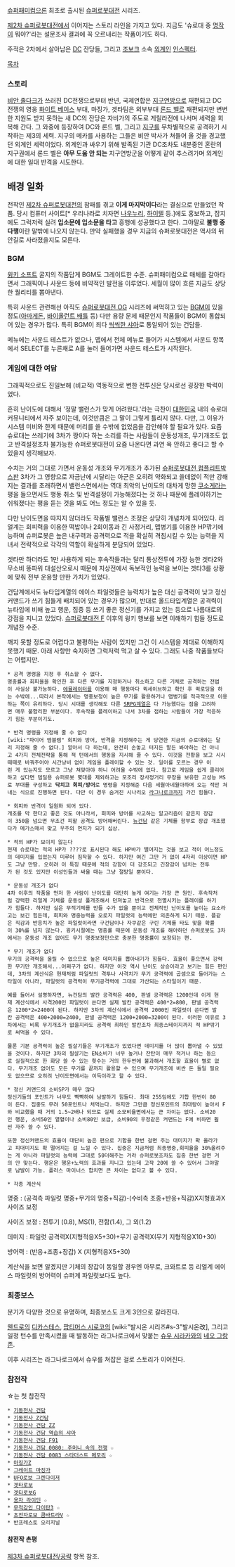 [[슈퍼패미컴]]으론 최초로 출시된 [[슈퍼로봇대전]] 시리즈. 

[[제2차 슈퍼로봇대전]]에서 이어지는 스토리 라인을 가지고 있다. 지금도 '슈로대 중 [[명작]]이 뭐야?'라는 설문조사 결과에 꼭 오르내리는 작품이기도 하다.

주적은 2차에서 살아남은 [[DC]] 잔당들, 그리고 [[조보크]] 소속 [[외계인]] [[인스펙터]].

[[목차]]
=== 스토리 ===
[[비안 졸다크]]가 쓰러진 DC전쟁으로부터 반년, 국제연합은 [[지구연방]]으로 재편되고 DC 전쟁의 영웅 [[화이트 베이스]] 부대, 마징가, 겟타팀은 외부부대 [[론드 벨]]로 재편되지만 변변한 지원도 받지 못하는 새 DC의 잔당은 자비가의 주도로 게릴라전에 나서며 세력을 회복해 간다. 그 와중에 등장하여 DC와 론드 벨, 그리고 [[지구]]를 무차별적으로 공격하기 시작하는 제3의 세력. 지구의 메카를 사용하는 그들은 비안 박사가 쳐들어 올 것을 경고했던 외계인 세력이었다. 외계인과 싸우기 위해 발족된 기관 DC조차도 내분중인 혼란의 지구권에서 론드 벨은 '''아무 도움 안 되는''' 지구연방군을 어떻게 같이 추스려가며 외계인에 대한 일대 반격을 시도한다.

== 배경 일화 ==
전작인 [[제2차 슈퍼로봇대전]]의 참패를 겪고 '''이게 마지막이다'''라는 결심으로 만들었던 작품. 당시 컴퓨터 사이트[* 우리나라로 치자면 [[나우누리]], [[하이텔]] 등.]에도 홍보하고, 잡지에도 그럭저럭 실려 '''입소문에 입소문을 타고''' 흥행에 성공했다고 한다. 그야말로 '''불행 중 다행'''이란 말밖에 나오지 않는다. 만약 실패했을 경우 지금의 슈퍼로봇대전은 역사의 뒤안길로 사라졌을지도 모른다.

=== BGM ===
[[윙키 소프트]] 굴지의 작품답게 BGM도 그레이트한 수준. 슈퍼패미컴으로 매체를 갈아타면서 그래픽이나 사운드 등에 비약적인 발전을 이루었다. 세월이 많이 흐른 지금도 상당한 퀄리티를 뽑아낸다. 

특히 사운드 관련해선 아직도 [[슈퍼로봇대전 OG]] 시리즈에 써먹히고 있는 [[BGM]]이 있을 정도([http://www.youtube.com/watch?v=_cavoKZbGew 아마게돈], [http://www.youtube.com/watch?v=fshEON1kdRE 바이올런트 배틀] 등) 다만 용량 문제 때문인지 작품들이 BGM이 통합되어 있는 경우가 많다. 특히 BGM이 죄다 [http://www.youtube.com/watch?v=2YWSuflJOjs 씩씩한 샤아]로 통일되어 있는 건담들.

메뉴에는 사운드 테스트가 없으나, 맵에서 전체 메뉴로 들어가 시스템에서 사운드 항목에서 SELECT를 누른채로 A를 눌러 들어가면 사운드 테스트가 시작된다.

=== 게임에 대한 여담 ===
그래픽적으로도 진일보해 (비교적) 역동적으로 변한 전투신은 당시로선 굉장한 박력이었다.

흔히 난이도에 대해서 '정말 밸런스가 맞게 어려웠다.'라는 극찬이 [[대한민국]] 내의 슈로대 커뮤니티에서 자주 보이는데, 이것만큼은 그 말이 그렇게 틀리지 않다. 다만, 그 이유가 시스템 미비와 한계 때문에 머리를 쓸 수밖에 없었음을 감안해야 할 필요가 있다. 요즘 슈로대는 쓰레기에 3차가 짱이다 하는 소리를 하는 사람들이 운동성개조, 무기개조도 없고 반격설정조차 불가능한 슈퍼로봇대전이 요즘 나온다면 과연 욕 안하고 좋다고 할 수 있을지 생각해보자.

수치는 거의 그대로 가면서 운동성 개조와 무기개조가 추가된 [[슈퍼로봇대전 컴플리트박스]]판 3차가 그 영향으로 자금난에 시달리는 아군은 오히려 약화되고 쓸데없이 적만 강해지는 결과를 초래하면서 밸런스면에서는 역대 최악의 난이도의 대차게 망한 [[쿠소게]]라는 평을 들으면서도 행동 취소 및 반격설정이 가능해졌다는 것 하나 때문에 플레이하기는 쉬워졌다는 평을 듣는 것을 봐도 어느 정도는 알 수 있을 듯.

다만 난이도면을 따지지 않더라도 작품별 밸런스 조정은 상당히 개념차게 되어있다. 리얼계는 회피력을 이용한 떡밥이나 2회이동과 긴 사정거리, 맵병기를 이용한 HP깎기에 능하며 슈퍼로봇은 높은 내구력과 공격력으로 적을 확실히 격침시킬 수 있는 능력을 지녀서 전략적으로 각각의 역할이 확실하게 분담되어 있었다. 

겟타만 하더라도 1만 사용하게 되는 후속작들과는 달리 통상전투에 가장 능한 겟타2와 무소비 똥파워 대설산오로시 때문에 지상전에서 독보적인 능력을 보이는 겟타3를 상황에 맞춰 전부 운용할 만한 가치가 있었다. 

건담계에서도 뉴타입계열의 에이스 파일럿들은 능력치가 높은 대신 공격력이 낮고 정신커맨드가 쓰기 힘들게 배치되어 있는 경우가 많으며, 반대로 올드타입계열은 공격력이 뉴타입에 비해 높고 행운, 집중 등 쓰기 좋은 정신기를 가지고 있는 등으로 나름대로의 강점을 지니고 있었다. [[슈퍼로봇대전 F]] 이후의 윙키 행보를 보면 이해하기 힘들 정도로 개념찬 수준.

깨지 못할 정도로 어렵다고 불평하는 사람이 있지만 그건 이 시스템을 제대로 이해하지 못했기 때문. 아래 사항만 숙지하면 그럭저럭 먹고 살 수 있다. 그래도 나중 작품들보다는 어렵지만.

 * 공격 명령을 지정 후 취소할 수 없다.
 명중률과 회피율을 확인한 후 다른 무기를 지정하거나 취소하고 다른 기체로 공격하는 전법이 사실상 불가능하다. [[에뮬레이터]]를 이용해 매 행동마다 퀵세이브하고 확인 후 퀵로딩을 하는 수밖에...따라서 본작에서는 명중보정이 높은 무기를 활용하거나 맵병기를 적극적으로 이용하는 쪽이 유리하다. 당시 시대를 생각해도 다른 [[SRPG]]계열은 다 가능했다는 점을 고려하면 매우 불합리한 부분이다. 후속작을 플레이하고 나서 3차를 접하는 사람들이 가장 적응하기 힘든 부분이기도. 

 * 반격 명령을 지정해 줄 수 없다
 [wiki:"파이어 엠블렘" 회피와 방어, 반격을 지정해주는 게 당연한 지금의 슈로대와는 달리 지정해 줄 수 없다.] 알아서 다 하는데, 완전히 손놓고 터지든 말든 봐야하는 건 아니고 4가지 전체전략을 통해 적 턴에서의 행동을 지시해 줄 수 있다. 이것을 전황을 보고 시시때때로 바꿔주어야 시간낭비 없이 게임을 플레이할 수 있는 것. 일어를 모르는 경우 이런 게 있는지도 모르고 그냥 쳐맞아야 하니 어려울 수밖에 없다. 참고로 게임을 쉽게 클리어하고 싶다면 뎀딜용 슈퍼로봇 몇대를 제외하고는 모조리 장사정거리 무장을 보유한 고성능 MS로 부대를 구성하고 '''닥치고 회피/방어'''로 명령을 지정해준 다음 세월아네월아하며 오는 적만 쳐내는 식으로 진행하면 된다. 다만 이 경우 숨겨진 시나리오 [[라그나로크]]까지 가긴 힘들다. 

 * 회피와 반격이 일원화 되어 있다.
 개조를 막 한다고 좋은 것도 아니라서, 회피와 방어를 사고하는 알고리즘이 같은지 장갑이 350을 넘으면 무조건 피할 공격도 방어해버린다. [[뉴건담]] 같은 기체를 함부로 장갑 개조했다가 메가스매셔 맞고 우주의 먼지가 되기 십상.

 * 적의 HP가 보이지 않는다
 현재 슈로대는 적의 HP가 ????로 표시된다 해도 HP바가 떨어지는 것을 보고 적이 어느정도의 데미지를 입었는지 미루어 짐작할 수 있다. 하지만 여긴 그딴 거 없이 4자리 이상이면 HP도 그냥 만땅. 오히려 이 특징 때문에 적의 강함이 더 강조되고 긴장감이 넘치는 전투가 된 것도 있지만 이성인들과 싸울 때는 그냥 절망일 뿐이다.

 * 운동성 개조가 없다
 4차 이후의 작품을 먼저 한 사람이 난이도를 대단히 높게 여기는 가장 큰 원인. 후속작처럼 강력한 리얼계 기체를 운동성 풀개조해서 던져놓고 반격으로 전멸시키는 플레이를 하기가 힘들다. 하지만 실은 무적기체를 만들 수가 없을 뿐이고 전체적인 난이도를 높이는 요소라고는 보긴 힘든데, 회피와 명중능력을 오로지 파일럿의 능력에만 의존하게 되기 때문. 플같은 직감과 반응치가 높은 파일럿이라면 구건담이나 자쿠같은 구린 기체를 타도 맞을 확률이 30%를 넘지 않는다. 윙키시절에는 명중률 때문에 운동성 개조를 해야하던 슈퍼로봇도 3차에서는 운동성 개조 없어도 무기 명중보정만으로 충분한 명중률이 보장되는 편. 

 * 무기 개조가 없다
 무기의 공격력을 올릴 수 없으므로 높은 데미지를 뽑아내기가 힘들다. 효율이 좋으면서 강력한 무기만 개조해서...어쩌구가 없다. 하지만 이것 역시 난이도 상승이라고 보기는 힘든 편인데, 3차의 계산식은 현재처럼 파일럿의 격투나 사격치가 무기 공격력에 곱셈으로 들어가는 스타일이 아니라, 파일럿의 공격력이 무기공격력에 그대로 가산되는 스타일이기 때문. 

 예를 들어서 설명하자면, 뉴건담의 발칸 공격력은 400, 판넬 공격력은 1200인데 이게 현재 계산식에서 사격200인 파일럿이 쓴다면 실제 발칸 공격력은 400*2=800, 판넬 공격력은 1200*2=2400이 된다. 하지만 3차의 계산식에서 공격력 2000인 파일럿이 쓴다면 발칸 공격력은 400+2000=2400, 판넬 공격력은 1200+2000=3200이 된다. 이러한 이유로 3차에서는 비록 무기개조가 없을지라도 공격력 최하인 발칸조차 최종스테이지까지 적 HP깎기로 써먹을 수 있다. 

 물론 기본 공격력이 높은 필살기들은 무기개조가 있었다면 데미지를 더 많이 뽑아낼 수 있었을 것이다. 하지만 3차의 필살기는 EN소비가 너무 높거나 잔탄이 매우 적거나 하는 등으로 실질적으로 한 화당 쓸 수 있는 횟수는 거의 한두번에 불과해서 개조할 효율이 별로 없다. 무기개조 없어도 모든 무기를 끝까지 활용할 수 있으며 무기개조에 비싼 돈 들일 필요도 없으므로 오히려 난이도면에서는 이득이라고 할 수 있다. 

 * 정신 커맨드의 소비SP가 매우 많다
 정신기들의 포인트가 너무도 빡빡하여 남발하기 힘들다. 최대 255임에도 기합 한번이 80이 든다. 집중도 무려 50포인트나 처먹는다. 하지만 그만큼 정신포인트의 최대량이 높아서 F와 비교했을 때 거의 1.5~2배나 되므로 실제 소모비율면에서는 큰 차이는 없다. 소비20인 행운, 소비50인 열혈이나 소비80인 보급, 소비90의 우정같은 커맨드는 F에 비하면 훨씬 자주 쓸 수 있다. 

 또한 정신커맨드의 효율이 대단히 높은 편으로 기합을 한번 걸면 주는 대미지가 확 올라가고 피대미지도 확 떨어지는 걸 느낄 수 있다. 집중은 지금처럼 최종명중,회피율을 30%올려주는 게 아니라 파일럿의 능력에 그대로 50더해주는 거라 슈퍼로봇조차도 집중 한번 걸면 거의 안 맞는다. 행운은 행운+노력의 효과를 지니고 있는데 고작 20에 쓸 수 있어서 그야말로 남발이 가능. 플러스 마이너스 합치면 큰 차이는 없다고 볼 수 있다.

 * 각종 계산식
명중 : (공격측 파일럿 명중+무기의 명중+직감)-(수비측 조종+반응+직감)X지형효과X사이즈 보정

사이즈 보정 : 전투기 (0.8), MS(1), 전함(1.4), 그 외(1.2) 

데미지 : 파일럿 공격력X(지형적응X5+30)+무기 공격력X(무기 지형적응X10+30)

방어력 : (반응+조종+장갑) X (지형적응X5+30) 

계산식을 보면 알겠지만 기체의 장갑이 동일할 경우엔 아무로, 크와트로 등 리얼계 에이스 파일럿의 방어력이 슈퍼계 파일럿보다도 높다. 
 
=== 최종보스 ===
분기가 다양한 것으로 유명하며, 최종보스도 크게 3인으로 갈라진다.

[[웬드로]]의 [[디카스테스]], [[팝티머스 시로코]]의 [wiki:"발시온 시리즈#s-3"발시온改], 그리고 일정 턴수를 만족시켰을 때 발동하는 라그나로크에서 맞붙는 [[슈우 시라카와]]의 [[네오 그랑존]].

이후 시리즈는 라그나로크에서 슈우를 쳐잡은 걸로 스토리가 이어진다.

=== 참전작 ===
☆는 첫 참전작
 * [[기동전사 건담]]
 * [[기동전사 Z건담]]
 * [[기동전사 건담 ZZ]]
 * [[기동전사 건담 역습의 샤아]]
 * [[기동전사 건담 F91]]
 * [[기동전사 건담 0080: 주머니 속의 전쟁]] ☆
 * [[기동전사 건담 0083 스타더스트 메모리]] ☆
 * [[마징가Z]]
 * [[그레이트 마징가]]
 * [[UFO로보 그렌다이저]]
 * [[겟타로보]]
 * [[겟타로보G]]
 * [[용자 라이딘]] ☆
 * [[무적강인 다이탄3]] ☆
 * [[초전자로보 콤바트라V]] ☆
 * 반프레스토 오리지널

==== 참전작 촌평 ====
[[제3차 슈퍼로봇대전/공략]] 항목 참조.
